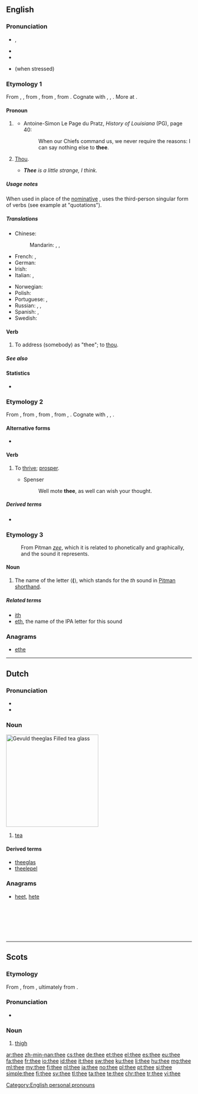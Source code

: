 {{also|thée}}
==English==
{{wikipedia}}
===Pronunciation===
* {{enPR|''th''ē}}, {{IPA|/ðiː/}}
* {{audio|en-us-thee.ogg|Audio (US)}}
* {{rhymes|iː}}
* {{homophones|lang=en|the}} (when stressed)

===Etymology 1===
From {{etyl|enm|en}} {{term|thee|lang=enm}}, {{term|the|lang=enm}}, from {{etyl|ang|en}} {{term|þe|þē|thee|pos=originally dative, but later also accusative|lang=enm}}, from {{etyl|gem-pro|en}} {{term/t|gem-pro|*þiz||thee}}, from {{etyl|ine-pro|en}} {{term/t|ine-pro|*te||second-person singular pronoun}}. Cognate with {{etyl|nds-de|-}} {{term|du||thee|lang=nds-de}}, {{etyl|de|-}} {{term|dir||thee|pos=dative pron.|lang=de}}, {{etyl|is|-}} {{term|þér||thee|lang=is}}. More at {{l|en|thou}}.

====Pronoun====
{{en-pron|desc=second-person singular, objective case|nominative|thou|reflexive|thyself}}

# {{context|archaic|literary|lang=en}} {{non-gloss definition|[[objective case|Objective case]] of '''''[[thou]]'''''.}}
#* Antoine-Simon Le Page du Pratz, ''History of Louisiana'' (PG), page 40:
#*: When our Chiefs command us, we never require the reasons: I can say nothing else to '''thee'''.
# {{context|Quaker|Amish|Pennsylvania Dutch English|lang=en}} [[thou|Thou]].
#* '''''Thee''' is a little strange, I think.''

=====Usage notes=====
When used in place of the [[nominative case|nominative]] {{term|thou|lang=en}}, {{term|thee|lang=en}} uses the third-person singular form of verbs (see example at "quotations").

=====Translations=====
{{trans-top|Objective case of 'thou'}}
<!-- Grammar details like the ones below belong in the foreign entries, not English translation tables. -->
* Chinese:
*: Mandarin: {{t+|cmn|你|sc=Hani}}, {{t+|cmn|汝|sc=Hani}}, {{t+|cmn|尔|sc=Hani}}
* French: {{qualifier|informal and addressing one person; used after a preposition}} {{t+|fr|toi}}, {{qualifier|informal and addressing one person; used before a verb}} {{t+|fr|te}}
* German: {{t+|de|dich}}
* Irish: {{t|ga|thú}}
* Italian: {{qualifier|informal and addressing one person; used after a preposition}} {{t+|it|te}}, {{qualifier|informal and addressing one person; used before a verb}} {{t+|it|ti}}
{{trans-mid}}
* Norwegian: {{t+|no|deg}}
* Polish: {{t|pl|cię}}
* Portuguese: {{t+|pt|tu}}, {{t+|pt|ti}}
* Russian: {{t+|ru|тебя́|sc=Cyrl}} {{qualifier|genitive, accusative}}, {{t+|ru|тебе́|sc=Cyrl}} {{qualifier|dative, prepositional}}, {{t+|ru|тобо́й|sc=Cyrl}} {{qualifier|instrumental}}
* Spanish: {{t+|es|te}}, {{t+|es|ti}}
* Swedish: {{t+|sv|dig}}
{{trans-bottom}}
{{trans-see|thou}}

====Verb====
{{en-verb|thees|theeing|theed}}

# {{context|transitive|lang=en}} To address (somebody) as "thee"; to [[thou]].

=====See also=====
{{English personal pronouns}}

====Statistics====
* {{rank|case|fact|known|315|thee|hope|er|children}}

===Etymology 2===
From {{etyl|enm|en}} {{term|theen||to increase, prosper, flourish|lang=enm}}, from {{etyl|ang|en}} {{term/t|ang|þēon||to thrive, prosper, flourish, grow}}, from {{etyl|gem-pro|en}} {{term/t|gem-pro|*þinhaną||to thrive, succeed}}, from {{etyl|ine-pro|en}} {{term/t|ine-pro|*tenk-}}, {{term/t|ine-pro|*tenkh-||to succeed, turn out well}}. Cognate with {{etyl|nl|-}} {{term|gedijen||to flourish, thrive, prosper, succeed|lang=nl}}, {{etyl|de|-}} {{term|gedeihen||to thrive|lang=de}}, {{etyl|got|-}} {{term|||tr=gaþeihan|to increase, thrive|lang=got}}.

====Alternative forms====
* {{l|en|the}} {{qualifier|Scotland}}

====Verb====
{{en-verb|thees|theeing|theed}}

# {{context|intransitive|archaic|literary|UK|_|dialectal|lang=en}} To [[thrive]]; [[prosper]].
#* Spenser
#*: Well mote '''thee''', as well can wish your thought.

=====Derived terms=====
* {{l|en|theedom}}

===Etymology 3===
: From Pitman ''[[zee]]'', which it is related to phonetically and graphically, and the sound it represents.

====Noun====
{{en-noun}}

# The name of the letter ⟨'''('''⟩, which stands for the ''th'' sound {{IPA|/ð/}} in [[Pitman shorthand]].

=====Related terms=====
* [[ith]]
* [[eth]], the name of the IPA letter for this sound

===Anagrams===
* [[ethe#English|ethe]]

[[Category:English personal pronouns]]

----

==Dutch==
{{wikipedia|lang=nl}}

===Pronunciation===
* {{rhymes|eː|lang=nl}}
* {{IPA|/teː/|lang=nl}}

===Noun===
[[Image:Kopje thee.jpg|thumb|250px|''Gevuld '''thee'''glas''<br>Filled '''tea''' glass]]
{{nl-noun|m|-en|theetje}}

# [[tea]]

====Derived terms====
* [[theeglas]]
* [[theelepel]]

===Anagrams===
* [[heet]], [[hete]]
<br>
<br>
<br>
<br>
<br>

----

==Scots==

===Etymology===
From {{etyl|ang|sco}} {{term/t|ang|þēoh}}, from {{etyl|gem-pro|sco}} {{term/t|gem-pro|*þeuhą}}, ultimately from {{etyl|ine-pro|sco}} {{term/t|ine-pro|*teuk-}}.

===Pronunciation===
* {{IPA|/θiː/|lang=sco}}

===Noun===
{{sco-noun}}

# [[thigh]]

[[ar:thee]]
[[zh-min-nan:thee]]
[[cs:thee]]
[[de:thee]]
[[et:thee]]
[[el:thee]]
[[es:thee]]
[[eu:thee]]
[[fa:thee]]
[[fr:thee]]
[[io:thee]]
[[id:thee]]
[[it:thee]]
[[sw:thee]]
[[ku:thee]]
[[li:thee]]
[[hu:thee]]
[[mg:thee]]
[[ml:thee]]
[[my:thee]]
[[fj:thee]]
[[nl:thee]]
[[ja:thee]]
[[no:thee]]
[[pl:thee]]
[[pt:thee]]
[[si:thee]]
[[simple:thee]]
[[fi:thee]]
[[sv:thee]]
[[tl:thee]]
[[ta:thee]]
[[te:thee]]
[[chr:thee]]
[[tr:thee]]
[[vi:thee]]